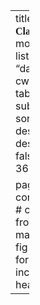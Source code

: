 ---
title: '<font style="font-family:Optima"><b>DANL 101 - Classwork</b></font>'
date-modified: ""
listing:
  contents: "danl-cw/*.qmd"
  type: table
  fields: [title, subtitle, date]
  sort: 
    - "date desc"
    - "title desc"
  sort-ui: false
  page-size: 36

page-layout: full
comments: false
# css: front.css
from: markdown+emoji
fig-align: center
format: 
  html:
    include-in-header:
     text: |
        <style>
        #toc-welcome {
              font-size: 1.67em;
        }
        #toc-bullet-lecture {
              font-size: 1.67em;
        }
        #toc-bullet-classwork {
              font-size: 1.67em;
        }
        #toc-bullet-homework {
              font-size: 1.67em;
        }
        a {
        text-decoration: none; /* This removes the underline */
        padding: 5px 10px; /* Top & Bottom, Left & Right Padding */
        border-radius: 5px; /* Rounds the corners */
        }
        </style>
---